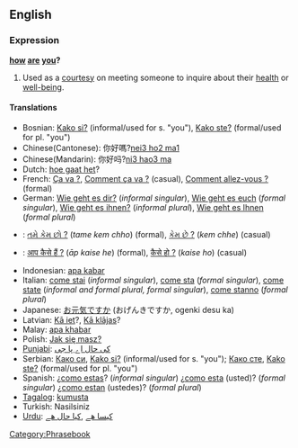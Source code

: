 ==English==
===Expression===
'''[[how]] [[are]] [[you]]?'''

#Used as a [[courtesy]] on meeting someone to inquire about their [[health]] or [[well-being]].

====Translations====
*Bosnian: [[Kako si?]] (informal/used for s. "you"), [[Kako ste?]] (formal/used for pl. "you")
*Chinese(Cantonese): 你好嗎?[[nei3 ho2 ma1]]
*Chinese(Mandarin): 你好吗?[[ni3 hao3 ma]]
*Dutch: [[hoe gaat het]]?
*French: [[Ça va ?]], [[Comment ça va ?]] (casual), [[Comment allez-vous ?]] (formal)
*German: [[Wie geht es dir?]] (''informal singular''), [[Wie geht es euch]] (''formal singular''), [[Wie geht es ihnen?]] (''informal plural''), [[Wie geht es Ihnen]] (''formal plural'')
*{{gu}}: [[તમે કેમ છો ?]] (''tame kem chho'') (formal), [[કેમ છે ?]] (''kem chhe'') (casual)
*{{hi}}: [[आप कैसे हैं ?]] (''āp kaise he'') (formal), [[कैसे हो ?]] (''kaise ho'') (casual)
*Indonesian: [[apa kabar]]
*Italian: [[come stai]] (''informal singular''), [[come sta]] (''formal singular''), [[come state]] (''informal and formal plural, formal singular''), [[come stanno]] (''formal plural'')
*Japanese: [[お元気ですか]] (おげんきですか, ogenki desu ka)
*Latvian: [[Kā iet]]?, [[Kā klājas]]?
*Malay: [[apa khabar]]
*Polish: [[Jak się masz?]]
*[[Punjabi]]: [[کی حال اے پا جی]]
*Serbian: [[Како си]], [[Kako si?]] (informal/used for s. "you"); [[Како сте]], [[Kako ste?]] (formal/used for pl. "you")
*Spanish: ¿[[como estas]]? (''informal singular'') ¿[[como esta]] (usted)? (''formal singular'') ¿[[como estan]] (ustedes)? (''formal plural'')
*[[Tagalog]]: [[kumusta]]
*Turkish: Nasilsiniz
*[[Urdu]]: [[کیسا هے]] ,[[کیا حال هے]]

[[Category:Phrasebook]]